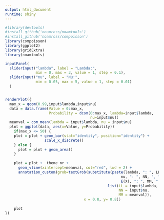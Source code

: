 ```yaml
---
output: html_document
runtime: shiny
---
```


```r
#library(devtools)
#install_github('noamross/noamtools')
#install_github('noamross/compoisson')
library(compoisson)
library(ggplot2)
library(gridExtra)
library(noamtools)
```

```r
inputPanel(
  sliderInput("lambda", label = "Lambda:",
              min = 0, max = 3, value = 1, step = 0.1),
  sliderInput("nu", label = "Nu:",
              min = 0.05, max = 5, value = 1, step = 0.01)
  )


renderPlot({
  max_x = qcom(0.99,input$lambda,input$nu)
  data = data.frame(Value = 0:max_x,
                    Probability = dcom(0:max_x, lambda=input$lambda,
                                       nu=input$nu))
  meanval = com_mean(lambda = input$lambda, nu = input$nu)
  plot = ggplot(data, aes(x=Value, y=Probability)) 
    if(max_x <= 50) {
    plot = plot + geom_bar(stat="identity", position="identity") +
                  scale_x_discrete()
    } else {
      plot = plot + geom_area()
    }
  
    plot = plot +  theme_nr +
      geom_vline(xintercept=meanval, col="red", lwd = 2) +
      annotation_custom(grob=textGrob(substitute(paste(lambda, ": ", LL, ", ",
                                                     nu, ": ", NN, ", ",
                                                     E(X), ": ", MM, ", "),
                                               list(LL = input$lambda,
                                                    NN = input$nu,
                                                    MM = meanval)),
                                    x = 0.8, y= 0.8))
   
    plot
})
```
